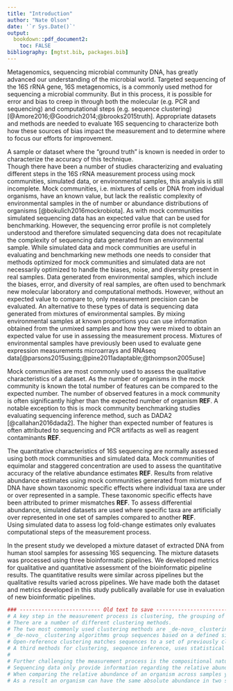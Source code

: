 ```yaml
---
title: "Introduction"
author: "Nate Olson"
date: '`r Sys.Date()`'
output:
  bookdown::pdf_document2: 
    toc: FALSE
bibliography: [mgtst.bib, packages.bib]
---
```


<!-- I don't think we should call 16S "metagenomics" - it engenders debate in the community.  How about just 16S sequencing -->
Metagenomics, sequencing microbial community DNA, has greatly advanced our understanding of the microbial world. 
Targeted sequencing of the 16S rRNA gene, 16S metagenomics, is a commonly used method for sequencing a microbial community. 
But in this process, it is possible for error and bias to creep in through both the molecular (e.g. PCR and sequencing) and computational steps (e.g. sequence clustering) [@Amore2016;@Goodrich2014;@brooks2015truth]. 
Appropriate datasets and methods are needed to evaluate 16S sequencing to characterize both how these sources of bias impact the measurement and to determine where to focus our efforts for improvement.

A sample or dataset where the "ground truth" is known is needed in order to characterize the accuracy of this technique.  
Though there have been a number of studies characterizing and evaluating different steps in the 16S rRNA measurement process using mock communities, simulated data, or environmental samples, this analysis is still incomplete.
Mock communities, i.e. mixtures of cells or DNA from individual organisms, have an known value, but lack the realistic complexity of environmental samples in the of number or abundance distributions <!-- What does this mean in this context --> of organisms [@bokulich2016mockrobiota]. 
As with mock communities simulated sequencing data has an expected value that can be used for benchmarking. 
However, the sequencing error profile is not completely understood and therefore simulated sequencing data does not recapitulate the complexity of sequencing data generated from an environmental sample. 
While simulated data and mock communities are useful in evaluating and benchmarking new methods one needs to consider that methods optimized for mock communities and simulated data are not necessarily optimized to handle the biases, noise, and diversity present in real samples. 
Data generated from environmental samples, which include the biases, error, and diversity of real samples, are often used to benchmark new molecular laboratory and computational methods. 
However, without an expected value to compare to, only measurement precision can be evaluated. An alternative to these types of data is sequencing data generated from mixtures of environmental samples. 
By mixing environmental samples at known proportions you can use information obtained from the unmixed samples and how they were mixed to obtain an expected value for use in assessing the measurement process. 
Mixtures of environmental samples have previously been used to evaluate gene expression measurements microarrays and RNAseq data[@parsons2015using;@pine2011adaptable;@thompson2005use]

Mock communities are most commonly used to assess the qualitative characteristics of a dataset. 
As the number of organisms in the mock community is known the total number of features can be compared to the expected number. 
The number of observed features in a mock community is often significantly higher than the expected number of organism __REF__. 
A notable exception to this is mock community benchmarking studies evaluating sequencing inference method, such as DADA2 [@callahan2016dada2]. 
The higher than expected number of features is often attributed to sequencing and PCR artifacts as well as reagent contaminants __REF__. 

The quantitative characteristics of 16S sequencing are normally assessed using both mock communities and simulated data. 
Mock communities of equimolar and staggered concentration are used to assess the quantitative accuracy of the relative abundance estimates __REF__. 
Results from relative abundance estimates using mock communities generated from mixtures of DNA have shown taxonomic specific effects where individual taxa are under or over represented in a sample. 
These taxonomic specific effects have been attributed to primer mismatches __REF__. <!-- surely GC bias must have a role as well, seems like you generally need more discussion about sources of bias here, since that's the motivation for the whole paper? -->
To assess differential abundance, simulated datasets are used where specific taxa are artificially over represented in one set of samples compared to another __REF__.  
Using simulated data to assess log fold-change estimates only evaluates computational steps of the measurement process. 

In the present study we developed a mixture dataset of extracted DNA from human stool samples for assessing 16S sequencing. 
The mixture datasets was processed using three bioinformatic pipelines. 
We developed metrics for qualitative and quantitative assessment of the bioinformatic pipeline results. 
The quantitative results were similar across pipelines but the qualitative results varied across pipelines. 
We have made both the dataset and metrics developed in this study publically available for use in evaluation of new bioinformatic pipelines. 


```r
### -------------------------- Old text to save --------------------------------
# A key step in the measurement process is clustering, the grouping of sequences into biologically relevant units, or operational taxonomic units (OTUs). 
# There are a number of different clustering methods.  
# The two most commonly used clustering methods are _de-novo_ clustering and open-reference clustering. 
# _de-novo_ clustering algorithms group sequences based on a defined similarity threshold [@westcott2015novo]. 
# Open-reference clustering matches sequences to a set of previously clustered reference sequences (_de-novo_) then perform _de-novo_ clustering on the sequences in the dataset that do not match to sequences in the reference dataset with the desired similarity threshold [@he2015stability]. 
# A third methods for clustering, sequence inference, uses statistical models or algorithms to differentiate true biological sequences within a dataset from sequencing errors [@callahan2016dada2;@amir2017deblur;@eren2015minimum].
# 
# Further challenging the measurement process is the compositional nature of the 16S data, that is the proportion of an organism within a sample is being measured and not the absolute abundance [@tsilimigras2016compositional]. 
# Sequencing data only provide information regarding the relative abundance of organisms within a samples to other organisms within the same sample. 
# When comparing the relative abundance of an organism across samples you are comparing organismal abundance relative to the rest of the organisms within the sample. 
# As a result an organism can have the same absolute abundance in two samples but due to differences in either the microbial community composition or for targeted assays such as 16S metagenomics differences in the proportion of human DNA in the sample. 
```
 
 